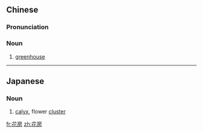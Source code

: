 ==Chinese==
{{zh-forms}}

===Pronunciation===
{{zh-pron
|m=huāfáng
|cat=n
}}

===Noun===
{{zh-noun}}

# [[greenhouse]]

----

==Japanese==
{{ja-kanjitab|花|房}}

===Noun===
{{ja-noun|はなぶさ}}
# {{lb|ja|botany|sort=はなぶさ}} [[calyx]], flower [[cluster]]

[[fr:花房]]
[[zh:花房]]